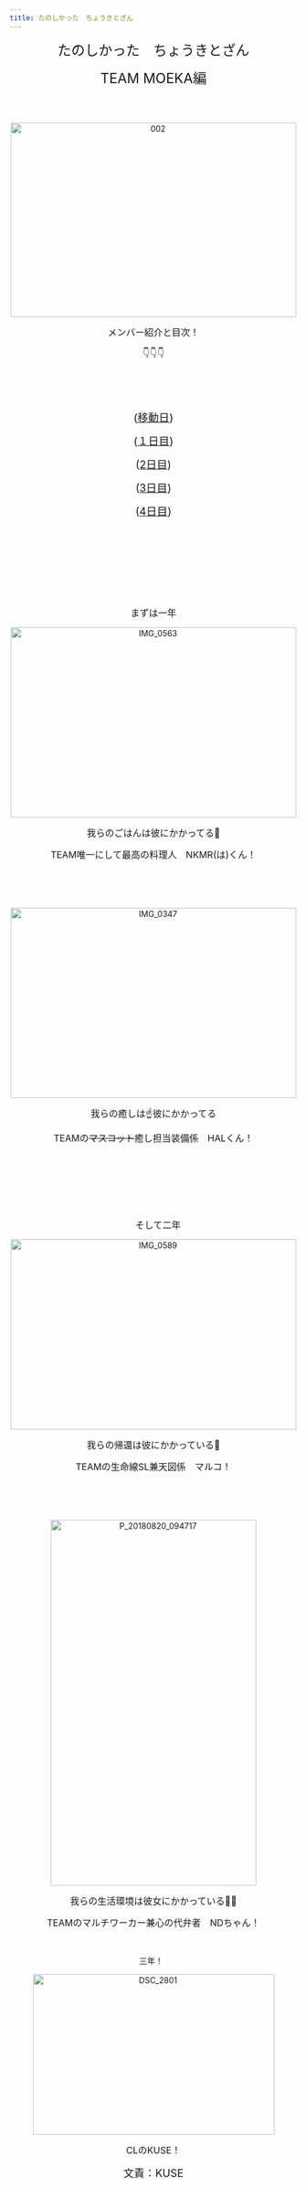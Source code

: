 ```yaml
---
title: たのしかった　ちょうきとざん
---
```

<p style="text-align: center;"><span size="6" style="font-size: 18pt;">たのしかった　ちょうきとざん</span></p>
<p style="text-align: center;"><span size="5" style="font-size: x-large;">TEAM MOEKA編</span></p>
<p style="text-align: center;">
&nbsp; &nbsp; &nbsp; &nbsp; &nbsp; &nbsp; &nbsp;&nbsp;
<script async="" src="//embedr.flickr.com/assets/client-code.js" charset="utf-8"></script>
</p>
<p style="text-align: center;">
&nbsp;&nbsp;<a data-flickr-embed="true" href="https://www.flickr.com/gp/96951391@N03/Kqt7MQ" title="002"><img src="https://farm5.staticflickr.com/4836/45913554391_6275679a9f.jpg" width="500" height="340" alt="002" /></a>
<script async="" src="//embedr.flickr.com/assets/client-code.js" charset="utf-8"></script>
</p>
<p style="text-align: center;"><span style="font-size: 12pt;">メンバー紹介と目次！</span></p>
<p style="text-align: center;"><span style="font-size: 12pt;">👇👇👇</span></p>
<p style="text-align: center;">　</p>
<p style="text-align: center;">　</p>
<p style="text-align: center;"></p>
<p style="text-align: center;"><span style="font-size: 14pt;">(<a href="ido">移動日</a>)</span></p>
<p style="text-align: center;"><span style="font-size: 14pt;">(<a href="ichi">１日目</a>)</span></p>
<p style="text-align: center;"><span style="font-size: 14pt;">(<a href="ni">2日目</a>)</span></p>
<p style="text-align: center;"><span style="font-size: 14pt;">(<a href="san">3日目</a>)</span></p>
<p style="text-align: center;"><span style="font-size: 14pt;">(<a href="yon">4日目</a>)</span></p>
<p style="text-align: center;"></p>
<p style="text-align: center;"><span style="font-size: 14pt;">&nbsp;</span></p>
<p style="text-align: center;">　</p>
<p style="text-align: center;">　</p>
<p style="text-align: center;"></p>
<p style="text-align: center;">　</p>
<p style="text-align: center;"><span style="font-size: 12pt;">まずは一年</span></p>
<p style="text-align: center;">
<script async="" src="//embedr.flickr.com/assets/client-code.js" charset="utf-8"></script>
</p>
<p style="text-align: center;"><a data-flickr-embed="true" href="https://www.flickr.com/gp/96951391@N03/xX6p5M" title="IMG_0563"><img src="https://farm2.staticflickr.com/1946/43726934730_5d42280eb9.jpg" width="500" height="333" alt="IMG_0563" /></a>
<script async="" src="//embedr.flickr.com/assets/client-code.js" charset="utf-8"></script>
</p>
<p style="text-align: center;"><span style="font-size: 12pt;">我らのごはんは彼にかかってる👊</span></p>
<p style="text-align: center;"><span style="font-size: 12pt;">TEAM唯一にして最高の料理人　NKMR(は)くん！</span></p>
<p style="text-align: center;">　</p>
<p style="text-align: center;">　</p>
<p style="text-align: center;"><a data-flickr-embed="true" href="https://www.flickr.com/gp/96951391@N03/24hj41" title="IMG_0347"><img src="https://farm2.staticflickr.com/1917/30364910627_d5884d7fa9.jpg" width="500" height="333" alt="IMG_0347" /></a>
<script async="" src="//embedr.flickr.com/assets/client-code.js" charset="utf-8"></script>
</p>
<p style="text-align: center;"><span style="font-size: 12pt;">我らの癒しは☝️彼にかかってる</span></p>
<p style="text-align: center;"><span style="font-size: 12pt;">TEAMの<span style="text-decoration: line-through;">マスコット</span>癒し担当装備係　HALくん！</span></p>
<p style="text-align: center;"><span style="font-size: 12pt;">　　</span></p>
<p style="text-align: center;"><span style="font-size: 12pt;">　　　</span></p>
<p style="text-align: center;"><span style="font-size: 12pt;">　</span></p>
<p style="text-align: center;"><span style="font-size: 12pt;">　そして二年</span></p>
<p style="text-align: center;"><a data-flickr-embed="true" href="https://www.flickr.com/gp/96951391@N03/20Zt0D" title="IMG_0589"><img src="https://farm2.staticflickr.com/1969/44819080544_27710c631b.jpg" width="500" height="333" alt="IMG_0589" /></a>
<script async="" src="//embedr.flickr.com/assets/client-code.js" charset="utf-8"></script>
</p>
<p style="text-align: center;"><span style="font-size: 12pt;">我らの帰還は彼にかかっている💪</span></p>
<p style="text-align: center;"><span style="font-size: 12pt;">TEAMの生命線SL兼天図係　マルコ！</span></p>
<p style="text-align: center;">　</p>
<p style="text-align: center;">　</p>
<p style="text-align: center;"><a data-flickr-embed="true" href="https://www.flickr.com/gp/96951391@N03/PDL722" title="P_20180820_094717"><img src="https://farm2.staticflickr.com/1919/31675773008_c573ca384e_z.jpg" width="360" height="640" alt="P_20180820_094717" /></a>
<script async="" src="//embedr.flickr.com/assets/client-code.js" charset="utf-8"></script>
</p>
<p style="text-align: center;"><span style="font-size: 12pt;">我らの生活環境は彼女にかかっている🤜🤛</span></p>
<p style="text-align: center;"><span style="font-size: 12pt;">TEAMのマルチワーカー兼心の代弁者　NDちゃん！</span></p>
<p style="text-align: center;">&nbsp;</p>
<p style="text-align: center;">三年！ &nbsp;　　</p>
<p style="text-align: center;"><a data-flickr-embed="true" href="https://www.flickr.com/gp/96951391@N03/0G97r5" title="DSC_2801"><img src="https://farm5.staticflickr.com/4861/45912924511_152f792759.jpg" width="423" height="281" alt="DSC_2801" /></a>
<script async="" src="//embedr.flickr.com/assets/client-code.js" charset="utf-8"></script>
</p>
<p style="text-align: center;"><span style="font-size: 12pt;">CLのKUSE！</span></p>
<p style="text-align: center;"></p>
<p style="text-align: center;"></p>
<p style="text-align: center;"><span style="font-size: 14pt;">文責：KUSE</span></p>
